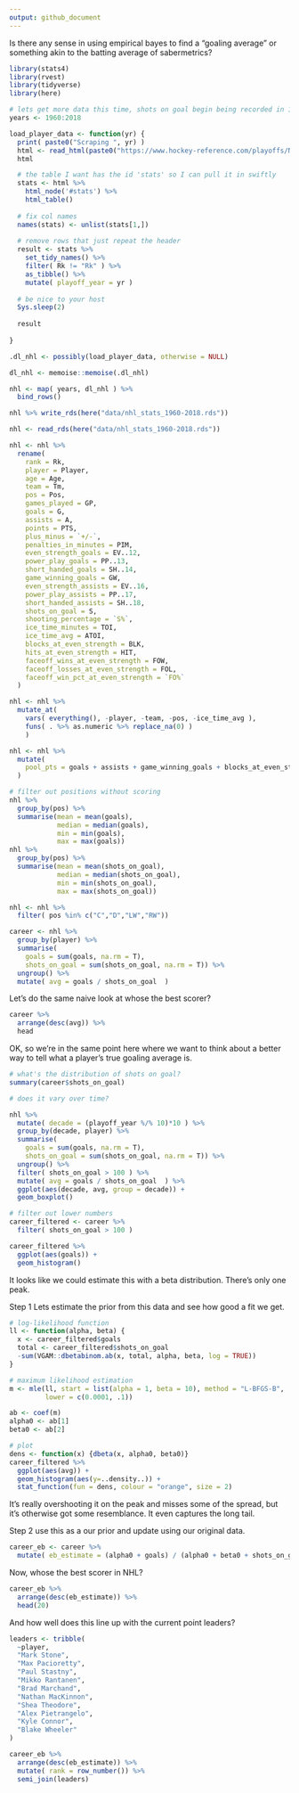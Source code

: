 ```yaml
---
output: github_document
---
```


Is there any sense in using empirical bayes to find a "goaling average" or something akin to the batting average of sabermetrics?

```r
library(stats4)
library(rvest)
library(tidyverse)
library(here)

# lets get more data this time, shots on goal begin being recorded in 1960
years <- 1960:2018

load_player_data <- function(yr) {
  print( paste0("Scraping ", yr) )
  html <- read_html(paste0("https://www.hockey-reference.com/playoffs/NHL_", yr, "_skaters.html"))
  html

  # the table I want has the id 'stats' so I can pull it in swiftly
  stats <- html %>% 
    html_node('#stats') %>% 
    html_table() 
  
  # fix col names
  names(stats) <- unlist(stats[1,])
  
  # remove rows that just repeat the header
  result <- stats %>% 
    set_tidy_names() %>% 
    filter( Rk != "Rk" ) %>% 
    as_tibble() %>% 
    mutate( playoff_year = yr )
  
  # be nice to your host 
  Sys.sleep(2)
  
  result
  
}

.dl_nhl <- possibly(load_player_data, otherwise = NULL)

dl_nhl <- memoise::memoise(.dl_nhl)

nhl <- map( years, dl_nhl ) %>% 
  bind_rows()

nhl %>% write_rds(here("data/nhl_stats_1960-2018.rds"))
```

```r
nhl <- read_rds(here("data/nhl_stats_1960-2018.rds"))

nhl <- nhl %>% 
  rename(
    rank = Rk,
    player = Player,
    age = Age,
    team = Tm,
    pos = Pos,
    games_played = GP,
    goals = G,      
    assists = A,      
    points = PTS,    
    plus_minus = `+/-`,
    penalties_in_minutes = PIM,
    even_strength_goals = EV..12, 
    power_play_goals = PP..13, 
    short_handed_goals = SH..14, 
    game_winning_goals = GW,     
    even_strength_assists = EV..16, 
    power_play_assists = PP..17, 
    short_handed_assists = SH..18, 
    shots_on_goal = S,      
    shooting_percentage = `S%`,     
    ice_time_minutes = TOI,    
    ice_time_avg = ATOI,  
    blocks_at_even_strength = BLK,    
    hits_at_even_strength = HIT,    
    faceoff_wins_at_even_strength = FOW,    
    faceoff_losses_at_even_strength = FOL,    
    faceoff_win_pct_at_even_strength = `FO%`    
  )

nhl <- nhl %>% 
  mutate_at(
    vars( everything(), -player, -team, -pos, -ice_time_avg ), 
    funs( . %>% as.numeric %>% replace_na(0) )
    ) 

nhl <- nhl %>% 
  mutate(
    pool_pts = goals + assists + game_winning_goals + blocks_at_even_strength / 10 + hits_at_even_strength / 15 
  )

```

```r
# filter out positions without scoring
nhl %>% 
  group_by(pos) %>% 
  summarise(mean = mean(goals),
            median = median(goals),
            min = min(goals),
            max = max(goals))
nhl %>% 
  group_by(pos) %>% 
  summarise(mean = mean(shots_on_goal),
            median = median(shots_on_goal),
            min = min(shots_on_goal),
            max = max(shots_on_goal))

nhl <- nhl %>% 
  filter( pos %in% c("C","D","LW","RW"))

career <- nhl %>% 
  group_by(player) %>% 
  summarise( 
    goals = sum(goals, na.rm = T),
    shots_on_goal = sum(shots_on_goal, na.rm = T)) %>% 
  ungroup() %>% 
  mutate( avg = goals / shots_on_goal  )
```

Let's do the same naive look at whose the best scorer?

```r
career %>% 
  arrange(desc(avg)) %>% 
  head
```

OK, so we're in the same point here where we want to think about a better way to tell what a player's true goaling average is.

```r
# what's the distribution of shots on goal?
summary(career$shots_on_goal)

# does it vary over time?

nhl %>% 
  mutate( decade = (playoff_year %/% 10)*10 ) %>% 
  group_by(decade, player) %>% 
  summarise( 
    goals = sum(goals, na.rm = T),
    shots_on_goal = sum(shots_on_goal, na.rm = T)) %>% 
  ungroup() %>% 
  filter( shots_on_goal > 100 ) %>% 
  mutate( avg = goals / shots_on_goal  ) %>% 
  ggplot(aes(decade, avg, group = decade)) +
  geom_boxplot()

# filter out lower numbers
career_filtered <- career %>% 
  filter( shots_on_goal > 100 )

career_filtered %>% 
  ggplot(aes(goals)) +
  geom_histogram()
```

It looks like we could estimate this with a beta distribution.  There's only one peak. 

Step 1 Lets estimate the prior from this data and see how good a fit we get.

```r
# log-likelihood function
ll <- function(alpha, beta) {
  x <- career_filtered$goals
  total <- career_filtered$shots_on_goal
  -sum(VGAM::dbetabinom.ab(x, total, alpha, beta, log = TRUE))
}

# maximum likelihood estimation
m <- mle(ll, start = list(alpha = 1, beta = 10), method = "L-BFGS-B",
         lower = c(0.0001, .1))

ab <- coef(m)
alpha0 <- ab[1]
beta0 <- ab[2]

# plot
dens <- function(x) {dbeta(x, alpha0, beta0)}
career_filtered %>% 
  ggplot(aes(avg)) +
  geom_histogram(aes(y=..density..)) +
  stat_function(fun = dens, colour = "orange", size = 2)
```

It's really overshooting it on the peak and misses some of the spread, but it's otherwise got some resemblance.  It even captures the long tail.

Step 2 use this as a our prior and update using our original data.

```r
career_eb <- career %>% 
  mutate( eb_estimate = (alpha0 + goals) / (alpha0 + beta0 + shots_on_goal) )
```

Now, whose the best scorer in NHL?

```r
career_eb %>% 
  arrange(desc(eb_estimate)) %>% 
  head(20)
```

And how well does this line up with the current point leaders?

```r
leaders <- tribble(
  ~player,
  "Mark Stone",
  "Max Pacioretty",
  "Paul Stastny",
  "Mikko Rantanen",
  "Brad Marchand",
  "Nathan MacKinnon",
  "Shea Theodore",
  "Alex Pietrangelo",
  "Kyle Connor",
  "Blake Wheeler"
)

career_eb %>% 
  arrange(desc(eb_estimate)) %>% 
  mutate( rank = row_number()) %>% 
  semi_join(leaders)




```














